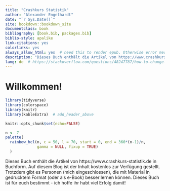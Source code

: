 ```yaml
--- 
title: "Crashkurs Statistik"
author: "Alexander Engelhardt"
date: "`r Sys.Date()`"
site: bookdown::bookdown_site
documentclass: book
bibliography: [book.bib, packages.bib]
biblio-style: apalike
link-citations: yes
colorlinks: yes
always_allow_html: yes  # need this to render epub. Otherwise error message.
description: "Dieses Buch enthält die Artikel von https://www.crashkurs-statistik.de in gedruckter Form."
lang: de  # https://stackoverflow.com/questions/48247787/how-to-change-caption-label-names-in-a-single-document-with-bookdown
---
```


# Willkommen! {-}

```r
library(tidyverse)
library(colorspace)
library(knitr)
library(kableExtra)  # add_header_above

knitr::opts_chunk$set(echo=FALSE)

n <- 7
palette(
  rainbow_hcl(n, c = 50, l = 70, start = 0, end = 360*(n-1)/n,
              gamma = NULL, fixup = TRUE)
  )
```

Dieses Buch enthält die Artikel von https://www.crashkurs-statistik.de in Buchform. Auf diesem Blog ist der Inhalt kostenlos zur Verfügung gestellt. Trotzdem gibt es Personen (mich eingeschlossen), die mit Material in gedrucktem Format (oder als e-Book) besser lernen können. Dieses Buch ist für euch bestimmt - ich hoffe ihr habt viel Erfolg damit!
